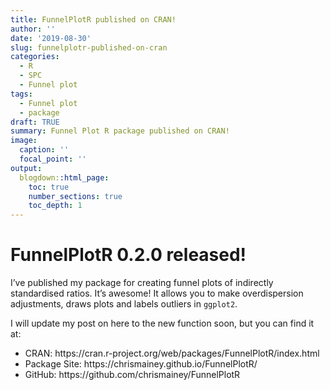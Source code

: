 ```yaml
---
title: FunnelPlotR published on CRAN!
author: ''
date: '2019-08-30'
slug: funnelplotr-published-on-cran
categories:
  - R
  - SPC
  - Funnel plot
tags:
  - Funnel plot
  - package
draft: TRUE
summary: Funnel Plot R package published on CRAN!
image:
  caption: ''
  focal_point: ''
output:
  blogdown::html_page:
    toc: true
    number_sections: true
    toc_depth: 1
---
```


# FunnelPlotR 0.2.0 released!

I've published my package for creating funnel plots of indirectly standardised ratios.
It's awesome!  It allows you to make overdispersion adjustments, draws plots and labels outliers in `ggplot2`.

I will update my post on here to the new function soon, but you can find it at:

- CRAN: https://cran.r-project.org/web/packages/FunnelPlotR/index.html
- Package Site: https://chrismainey.github.io/FunnelPlotR/
- GitHub: https://github.com/chrismainey/FunnelPlotR
